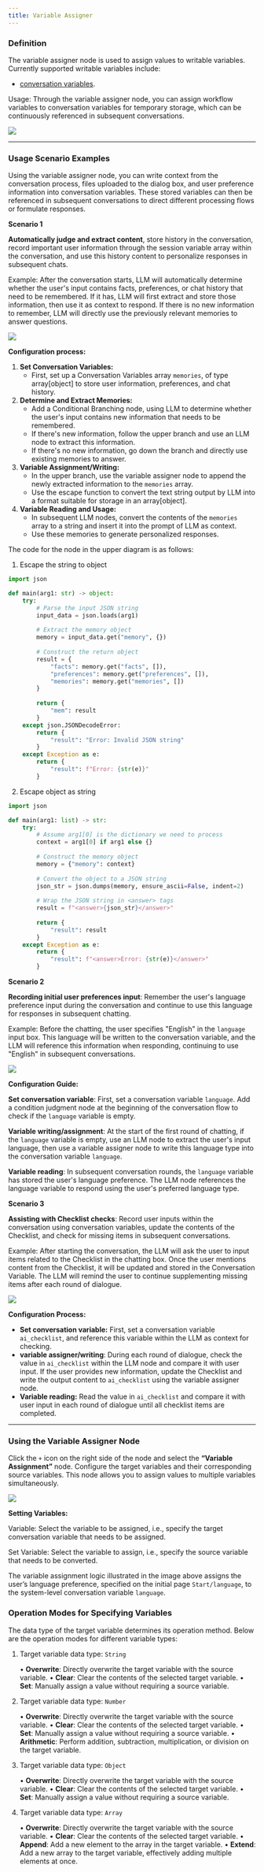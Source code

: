 ```yaml
---
title: Variable Assigner
---
```



### Definition

The variable assigner node is used to assign values to writable variables. Currently supported writable variables include:

* [conversation variables](/en/guides/workflow/key-concepts#conversation-variables).

Usage: Through the variable assigner node, you can assign workflow variables to conversation variables for temporary storage, which can be continuously referenced in subsequent conversations.

![](https://assets-docs.dify.ai/2024/11/83d0b9ef4c1fad947b124398d472d656.png)

***

### Usage Scenario Examples

Using the variable assigner node, you can write context from the conversation process, files uploaded to the dialog box, and user preference information into conversation variables. These stored variables can then be referenced in subsequent conversations to direct different processing flows or formulate responses.

**Scenario 1**

**Automatically judge and extract content**, store history in the conversation, record important user information through the session variable array within the conversation, and use this history content to personalize responses in subsequent chats.

Example: After the conversation starts, LLM will automatically determine whether the user's input contains facts, preferences, or chat history that need to be remembered. If it has, LLM will first extract and store those information, then use it as context to respond. If there is no new information to remember, LLM will directly use the previously relevant memories to answer questions.

![](https://assets-docs.dify.ai/dify-enterprise-mintlify/en/guides/workflow/node/8d0492814b1515f50e87b2900ff400db.png)

**Configuration process:**

1. **Set Conversation Variables:**
   * First, set up a Conversation Variables array `memories`, of type array\[object] to store user information, preferences, and chat history.
2. **Determine and Extract Memories:**
   * Add a Conditional Branching node, using LLM to determine whether the user's input contains new information that needs to be remembered.
   * If there's new information, follow the upper branch and use an LLM node to extract this information.
   * If there's no new information, go down the branch and directly use existing memories to answer.
3. **Variable Assignment/Writing:**
   * In the upper branch, use the variable assigner node to append the newly extracted information to the `memories` array.
   * Use the escape function to convert the text string output by LLM into a format suitable for storage in an array\[object].
4. **Variable Reading and Usage:**
   * In subsequent LLM nodes, convert the contents of the `memories` array to a string and insert it into the prompt of LLM as context.
   * Use these memories to generate personalized responses.

The code for the node in the upper diagram is as follows:

1. Escape the string to object

```python
import json

def main(arg1: str) -> object:
    try:
        # Parse the input JSON string
        input_data = json.loads(arg1)
        
        # Extract the memory object
        memory = input_data.get("memory", {})
        
        # Construct the return object
        result = {
            "facts": memory.get("facts", []),
            "preferences": memory.get("preferences", []),
            "memories": memory.get("memories", [])
        }
        
        return {
            "mem": result
        }
    except json.JSONDecodeError:
        return {
            "result": "Error: Invalid JSON string"
        }
    except Exception as e:
        return {
            "result": f"Error: {str(e)}"
        }
```

2. Escape object as string

```python
import json

def main(arg1: list) -> str:
    try:
        # Assume arg1[0] is the dictionary we need to process
        context = arg1[0] if arg1 else {}
        
        # Construct the memory object
        memory = {"memory": context}
        
        # Convert the object to a JSON string
        json_str = json.dumps(memory, ensure_ascii=False, indent=2)
        
        # Wrap the JSON string in <answer> tags
        result = f"<answer>{json_str}</answer>"
        
        return {
            "result": result
        }
    except Exception as e:
        return {
            "result": f"<answer>Error: {str(e)}</answer>"
        }
```

**Scenario 2**

**Recording initial user preferences input**: Remember the user's language preference input during the conversation and continue to use this language for responses in subsequent chatting.

Example: Before the chatting, the user specifies "English" in the `language` input box. This language will be written to the conversation variable, and the LLM will reference this information when responding, continuing to use "English" in subsequent conversations.

![](https://assets-docs.dify.ai/dify-enterprise-mintlify/en/guides/workflow/node/1867d608a7d009431b73377ed65b427b.png)

**Configuration Guide:**

**Set conversation variable**: First, set a conversation variable `language`. Add a condition judgment node at the beginning of the conversation flow to check if the `language` variable is empty.

**Variable writing/assignment**: At the start of the first round of chatting, if the `language` variable is empty, use an LLM node to extract the user's input language, then use a variable assigner node to write this language type into the conversation variable `language`.

**Variable reading**: In subsequent conversation rounds, the `language` variable has stored the user's language preference. The LLM node references the language variable to respond using the user's preferred language type.

**Scenario 3**

**Assisting with Checklist checks**: Record user inputs within the conversation using conversation variables, update the contents of the Checklist, and check for missing items in subsequent conversations.

Example: After starting the conversation, the LLM will ask the user to input items related to the Checklist in the chatting box. Once the user mentions content from the Checklist, it will be updated and stored in the Conversation Variable. The LLM will remind the user to continue supplementing missing items after each round of dialogue.

![](https://assets-docs.dify.ai/dify-enterprise-mintlify/en/guides/workflow/node/c4362b01298b12e7d6fcd9e798f3165a.png)

**Configuration Process:**

* **Set conversation variable:** First, set a conversation variable `ai_checklist`, and reference this variable within the LLM as context for checking.
* **variable assigner/writing**: During each round of dialogue, check the value in `ai_checklist` within the LLM node and compare it with user input. If the user provides new information, update the Checklist and write the output content to `ai_checklist` using the variable assigner node.
* **Variable reading:** Read the value in `ai_checklist` and compare it with user input in each round of dialogue until all checklist items are completed.

***

### Using the Variable Assigner Node

Click the `+` icon on the right side of the node and select the **“Variable Assignment”** node. Configure the target variables and their corresponding source variables. This node allows you to assign values to multiple variables simultaneously.

![](https://assets-docs.dify.ai/2024/11/ee15dee864107ba5a93b459ebdfc32cf.png)

**Setting Variables:**

Variable: Select the variable to be assigned, i.e., specify the target conversation variable that needs to be assigned.

Set Variable: Select the variable to assign, i.e., specify the source variable that needs to be converted.

The variable assignment logic illustrated in the image above assigns the user’s language preference, specified on the initial page `Start/language`, to the system-level conversation variable `language`.

### **Operation Modes for Specifying Variables**

The data type of the target variable determines its operation method. Below are the operation modes for different variable types:

1.	Target variable data type: `String`

	•	**Overwrite**: Directly overwrite the target variable with the source variable.
	•	**Clear**: Clear the contents of the selected target variable.
	•	**Set**: Manually assign a value without requiring a source variable.

2.	Target variable data type: `Number`

	•	**Overwrite**: Directly overwrite the target variable with the source variable.
	•	**Clear**: Clear the contents of the selected target variable.
	•	**Set**: Manually assign a value without requiring a source variable.
	•	**Arithmetic**: Perform addition, subtraction, multiplication, or division on the target variable.

3.	Target variable data type: `Object`

	•	**Overwrite**: Directly overwrite the target variable with the source variable.
	•	**Clear**: Clear the contents of the selected target variable.
	•	**Set**: Manually assign a value without requiring a source variable.

4.	Target variable data type: `Array`

	•	**Overwrite**: Directly overwrite the target variable with the source variable.
	•	**Clear**: Clear the contents of the selected target variable.
	•	**Append**: Add a new element to the array in the target variable.
	•	**Extend**: Add a new array to the target variable, effectively adding multiple elements at once.

